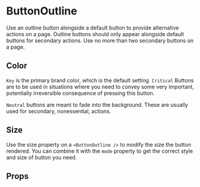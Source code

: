 
<Meta component={ButtonOutline} title="Docs/ButtonOutline" />

# ButtonOutline

Use an outline button alongside a default button to provide alternative actions on a page. Outline buttons should only appear alongside default buttons for secondary actions. Use no more than two secondary buttons on a page.

<Editor code={storyBasic} />

## Color

`Key` is the primary brand color, which is the default setting.
`Critical` Buttons are to be used in situations where you need to convey some very important, potentially irreversible consequence of pressing this button.

<Editor code={storyCritical} />

`Neutral` buttons are meant to fade into the background. These are usually used for secondary, nonessential, actions.

<Editor code={storyNeutral} />

## Size

Use the size property on a `<ButtonOutline />` to modify the size the button rendered. You can combine it with the `mode` property to get the correct style and size of button you need.

<Editor code={storyXSmall} />
<Editor code={storySmall} />
<Editor code={storyMedium} />
<Editor code={storyLarge} />

## Props

<ArgsTable of={ButtonOutline} exclude={excludedProps} />
